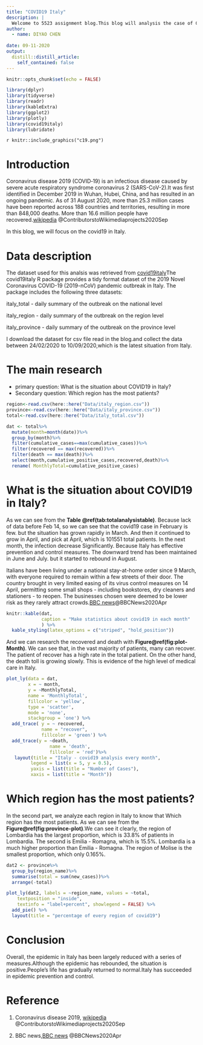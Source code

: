 ```yaml
---
title: "COVID19 Italy"
description: |
  Welcome to 5523 assignment blog.This blog will analysis the case of COVID19 in Italy
author:
  - name: DIYAO CHEN 
    
date: 09-11-2020
output:
  distill::distill_article:
    self_contained: false
---
```


```r
knitr::opts_chunk$set(echo = FALSE)
```

```r
library(dplyr)
library(tidyverse)
library(readr)
library(kableExtra)
library(ggplot2)
library(plotly)
library(covid19italy)
library(lubridate)
```


`r knitr::include_graphics("c19.png")`


# Introduction
Coronavirus disease 2019 (COVID‑19) is an infectious disease caused by severe acute respiratory syndrome coronavirus 2 (SARS-CoV-2).It was first identified in December 2019 in Wuhan, Hubei, China, and has resulted in an ongoing pandemic. As of 31 August 2020, more than 25.3 million cases have been reported across 188 countries and territories, resulting in more than 848,000 deaths. More than 16.6 million people have recovered.[wikipedia](https://en.wikipedia.org/wiki/Coronavirus_disease_2019) @ContributorstoWikimediaprojects2020Sep

In this blog, we will focus on the covid19 in Italy.

# Data description
The dataset used for this analsis was retrieved from [covid19italy](https://github.com/RamiKrispin/covid19italy)The covid19italy R package provides a tidy format dataset of the 2019 Novel Coronavirus COVID-19 (2019-nCoV) pandemic outbreak in Italy. The package includes the following three datasets:

italy_total - daily summary of the outbreak on the national level

italy_region - daily summary of the outbreak on the region level

italy_province - daily summary of the outbreak on the province level

I download the dataset for csv file read in the blog.and collect the data between 24/02/2020 to 10/09/2020,which is the latest situation from Italy.

# The main research
- primary question:
What is the situation about COVID19 in Italy?
- Secondary question:
Which region has the most patients?




```r
region<-read.csv(here::here("Data/italy_region.csv"))
province<-read.csv(here::here("Data/italy_province.csv"))
total<-read.csv(here::here("Data/italy_total.csv"))

```


```r
dat <- total%>%
  mutate(month=month(date))%>%
  group_by(month)%>%
  filter(cumulative_cases==max(cumulative_cases))%>%
  filter(recovered == max(recovered))%>%
  filter(death == max(death))%>%
  select(month,cumulative_positive_cases,recovered,death)%>%
  rename( MonthlyTotal=cumulative_positive_cases)
```

# What is the situation about COVID19 in Italy?

As we can see from the **Table \@ref(tab:totalanalysistable)**. Because lack of data before Feb 14, so we can see that the covid19 case in February is few. but the situation has grown rapidly in March. And then it continued to grow in April, and pick at April, which is 101551 total patients. In the next month, the infection decrease Significantly. Because Italy has effective prevention and control measures. The downward trend has been maintained in June and July. but it started to rebound in August.



Italians have been living under a national stay-at-home order since 9 March, with everyone required to remain within a few streets of their door.
The country brought in very limited easing of its virus control measures on 14 April, permitting some small shops - including bookstores, dry cleaners and stationers - to reopen. The businesses chosen were deemed to be lower risk as they rarely attract crowds.[BBC news](https://www.bbc.com/news/world-europe-52435273)@BBCNews2020Apr



```r
knitr::kable(dat,
             caption = "Make statistics about covid19 in each month"
             ) %>% 
  kable_styling(latex_options = c("striped", "hold_position"))
```

And we can research the recovered and death with **Figure\@ref(fig:plot-Month)**. We can see that, in the vast majority of patients, many can recover. The patient of recover has a high rate in the total patient. On the other hand, the death toll is growing slowly. This is evidence of the high level of medical care in Italy.

```r
plot_ly(data = dat,
        x = ~ month,
        y = ~MonthlyTotal, 
        name = 'MonthlyTotal', 
        fillcolor = 'yellow',
        type = 'scatter',
        mode = 'none', 
        stackgroup = 'one') %>%
  add_trace( y = ~ recovered, 
             name = "recover",
             fillcolor = 'green') %>%
  add_trace(y = ~death, 
                name = 'death', 
                fillcolor = 'red')%>%
   layout(title = "Italy - covid19 analysis every month",
         legend = list(x = 5, y = 0.5),
         yaxis = list(title = "Number of Cases"),
         xaxis = list(title = "Month"))
```

# Which region has the most patients?

In the second part, we analyze each region in Italy to know that Which region has the most patients. As we can see from the **Figure\@ref(fig:province-plot)**.We can see it clearly, the region of Lombardia has the largest proportion, which is 33.8% of patients in Lombardia. The second is Emilia - Romagna, which is 15.5%. Lombardia is a much higher proportion than Emilia - Romagna. The region of Molise is the smallest proportion, which only 0.165%.



```r
dat2 <- province%>%
  group_by(region_name)%>%
  summarise(total = sum(new_cases))%>%
  arrange(-total)
```

```r
plot_ly(dat2, labels = ~region_name, values = ~total,
    textposition = "inside",
    textinfo = "label+percent", showlegend = FALSE) %>%
  add_pie() %>%
  layout(title = "percentage of every region of covid19")
```

# Conclusion
Overall, the epidemic in Italy has been largely reduced with a series of measures.Although the epidemic has rebounded, the situation is positive.People's life has gradually returned to normal.Italy has succeeded in epidemic prevention and control.




# Reference
1. Coronavirus disease 2019, [wikipedia](https://en.wikipedia.org/wiki/Coronavirus_disease_2019) @ContributorstoWikimediaprojects2020Sep


2. BBC news,[BBC news](https://www.bbc.com/news/world-europe-52435273) @BBCNews2020Apr
